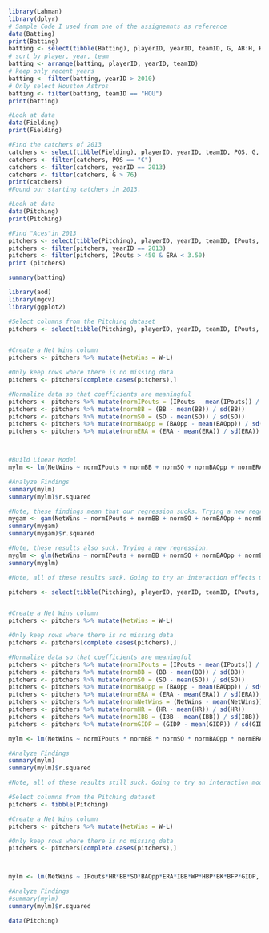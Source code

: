 ```r

library(Lahman)
library(dplyr)
# Sample Code I used from one of the assignemnts as reference 
data(Batting)
print(Batting)
batting <- select(tibble(Batting), playerID, yearID, teamID, G, AB:H, HR) 
# sort by player, year, team
batting <- arrange(batting, playerID, yearID, teamID)
# keep only recent years
batting <- filter(batting, yearID > 2010)
# Only select Houston Astros 
batting <- filter(batting, teamID == "HOU")
print(batting)

#Look at data
data(Fielding)
print(Fielding)

#Find the catchers of 2013
catchers <- select(tibble(Fielding), playerID, yearID, teamID, POS, G, PB, WP, SB, CS)
catchers <- filter(catchers, POS == "C")
catchers <- filter(catchers, yearID == 2013)
catchers <- filter(catchers, G > 76)
print(catchers)
#Found our starting catchers in 2013. 

#Look at data
data(Pitching)
print(Pitching)

#Find "Aces"in 2013
pitchers <- select(tibble(Pitching), playerID, yearID, teamID, IPouts, BB, SO, BAOpp, ERA, W, L)
pitchers <- filter(pitchers, yearID == 2013)
pitchers <- filter(pitchers, IPouts > 450 & ERA < 3.50)
print (pitchers)

summary(batting)

```
```r
library(aod)
library(mgcv)
library(ggplot2)

#Select columns from the Pitching dataset
pitchers <- select(tibble(Pitching), playerID, yearID, teamID, IPouts, BB, SO, BAOpp, ERA, W, L)


#Create a Net Wins column
pitchers <- pitchers %>% mutate(NetWins = W-L)

#Only keep rows where there is no missing data
pitchers <- pitchers[complete.cases(pitchers),]

#Normalize data so that coefficients are meaningful
pitchers <- pitchers %>% mutate(normIPouts = (IPouts - mean(IPouts)) / sd(IPouts))
pitchers <- pitchers %>% mutate(normBB = (BB - mean(BB)) / sd(BB))
pitchers <- pitchers %>% mutate(normSO = (SO - mean(SO)) / sd(SO))
pitchers <- pitchers %>% mutate(normBAOpp = (BAOpp - mean(BAOpp)) / sd(BAOpp))
pitchers <- pitchers %>% mutate(normERA = (ERA - mean(ERA)) / sd(ERA))



#Build Linear Model
mylm <- lm(NetWins ~ normIPouts + normBB + normSO + normBAOpp + normERA, data = pitchers)

#Analyze Findings
summary(mylm)
summary(mylm)$r.squared 

#Note, these findings mean that our regression sucks. Trying a new regression.
mygam <- gam(NetWins ~ normIPouts + normBB + normSO + normBAOpp + normERA, data = pitchers)
summary(mygam)
summary(mygam)$r.squared

#Note, these results also suck. Trying a new regression.
myglm <- glm(NetWins ~ normIPouts + normBB + normSO + normBAOpp + normERA, family = gaussian, data = pitchers)
summary(myglm)

```


```r

#Note, all of these results suck. Going to try an interaction effects model including a few more variables

pitchers <- select(tibble(Pitching), playerID, yearID, teamID, IPouts, BB, SO, BAOpp, ERA, W, L, HR, IBB, GIDP)


#Create a Net Wins column
pitchers <- pitchers %>% mutate(NetWins = W-L)

#Only keep rows where there is no missing data
pitchers <- pitchers[complete.cases(pitchers),]

#Normalize data so that coefficients are meaningful
pitchers <- pitchers %>% mutate(normIPouts = (IPouts - mean(IPouts)) / sd(IPouts))
pitchers <- pitchers %>% mutate(normBB = (BB - mean(BB)) / sd(BB))
pitchers <- pitchers %>% mutate(normSO = (SO - mean(SO)) / sd(SO))
pitchers <- pitchers %>% mutate(normBAOpp = (BAOpp - mean(BAOpp)) / sd(BAOpp))
pitchers <- pitchers %>% mutate(normERA = (ERA - mean(ERA)) / sd(ERA))
pitchers <- pitchers %>% mutate(normNetWins = (NetWins - mean(NetWins)) / sd(NetWins))
pitchers <- pitchers %>% mutate(normHR = (HR - mean(HR)) / sd(HR))
pitchers <- pitchers %>% mutate(normIBB = (IBB - mean(IBB)) / sd(IBB))
pitchers <- pitchers %>% mutate(normGIDP = (GIDP - mean(GIDP)) / sd(GIDP))

mylm <- lm(NetWins ~ normIPouts * normBB * normSO * normBAOpp * normERA *normHR * normIBB * normGIDP, data = pitchers)

#Analyze Findings
summary(mylm)
summary(mylm)$r.squared 

```

```r

#Note, all of these results still suck. Going to try an interaction model with everything

#Select columns from the Pitching dataset
pitchers <- tibble(Pitching)

#Create a Net Wins column
pitchers <- pitchers %>% mutate(NetWins = W-L)

#Only keep rows where there is no missing data
pitchers <- pitchers[complete.cases(pitchers),]



mylm <- lm(NetWins ~ IPouts*HR*BB*SO*BAOpp*ERA*IBB*WP*HBP*BK*BFP*GIDP, data = pitchers)

#Analyze Findings
#summary(mylm)
summary(mylm)$r.squared 

```




```r

data(Pitching)

```

















